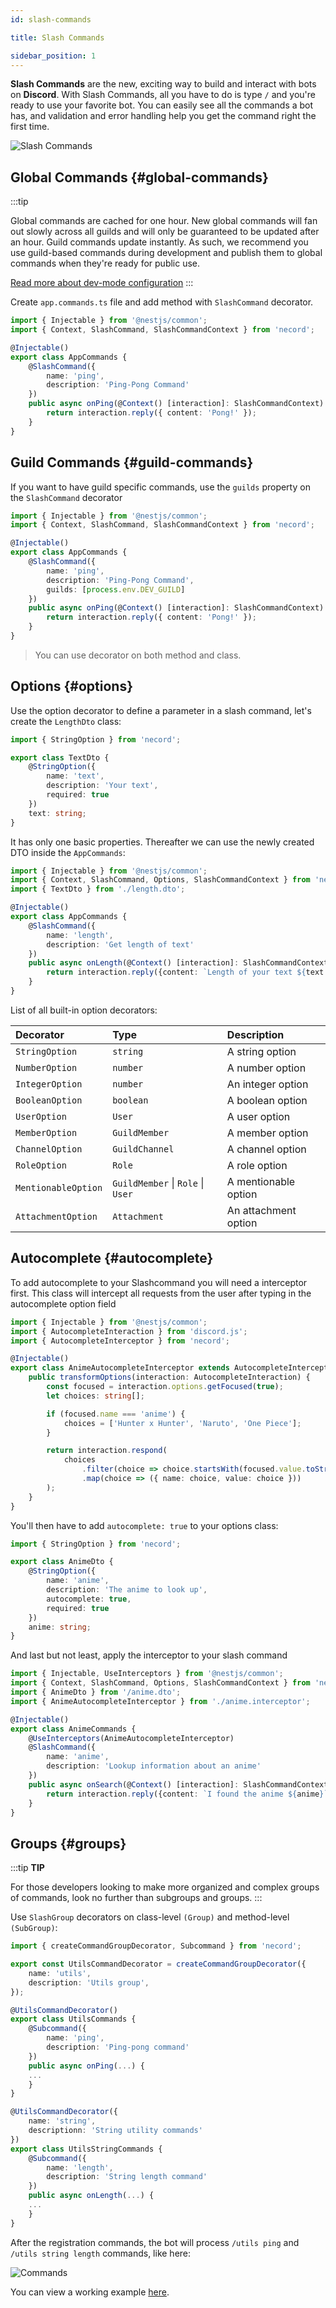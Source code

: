 ```yaml
---
id: slash-commands

title: Slash Commands

sidebar_position: 1
---
```


**Slash Commands** are the new, exciting way to build and interact with bots on **Discord**. With Slash Commands, all you have to do is
type `/` and you're ready to use your favorite bot. You can easily see all the commands a bot has, and validation and error handling help
you get the command right the first time.

![Slash Commands](/img/content/slash_command_menu.png 'Slash Commands')

## Global Commands {#global-commands}

:::tip

Global commands are cached for one hour. New global commands will fan out slowly across all guilds and will only be guaranteed to be updated
after an hour. Guild commands update instantly. As such, we recommend you use guild-based commands during development and publish them to
global commands when they're ready for public use.

[Read more about dev-mode configuration](/start#module-setup)
:::

Create `app.commands.ts` file and add method with `SlashCommand` decorator.

```typescript title="app.commands.ts"
import { Injectable } from '@nestjs/common';
import { Context, SlashCommand, SlashCommandContext } from 'necord';

@Injectable()
export class AppCommands {
    @SlashCommand({
        name: 'ping',
        description: 'Ping-Pong Command'
    })
    public async onPing(@Context() [interaction]: SlashCommandContext) {
        return interaction.reply({ content: 'Pong!' });
    }
}
```

## Guild Commands {#guild-commands}

If you want to have guild specific commands, use the `guilds` property on the `SlashCommand` decorator

```typescript title="app.commands.ts"
import { Injectable } from '@nestjs/common';
import { Context, SlashCommand, SlashCommandContext } from 'necord';

@Injectable()
export class AppCommands {
    @SlashCommand({
        name: 'ping',
        description: 'Ping-Pong Command',
        guilds: [process.env.DEV_GUILD]
    })
    public async onPing(@Context() [interaction]: SlashCommandContext) {
        return interaction.reply({ content: 'Pong!' });
    }
}
```

> You can use decorator on both method and class.

## Options {#options}

Use the option decorator to define a parameter in a slash command, let's create the `LengthDto` class:

```typescript title="length.dto.ts"
import { StringOption } from 'necord';

export class TextDto {
    @StringOption({
        name: 'text',
        description: 'Your text',
        required: true
    })
    text: string;
}
```

It has only one basic properties. Thereafter we can use the newly created DTO inside the `AppCommands`:

```typescript title="app.commands.ts"
import { Injectable } from '@nestjs/common';
import { Context, SlashCommand, Options, SlashCommandContext } from 'necord';
import { TextDto } from './length.dto';

@Injectable()
export class AppCommands {
    @SlashCommand({
        name: 'length',
        description: 'Get length of text'
    })
    public async onLength(@Context() [interaction]: SlashCommandContext, @Options() { text }: TextDto) {
        return interaction.reply({content: `Length of your text ${text.length}`});
    }
}
```


List of all built-in option decorators:

| Decorator           | Type                          | Description          |
| :------------------ | :---------------------------- | :------------------- |
| `StringOption`      | `string`                      | A string option      |
| `NumberOption`      | `number`                      | A number option      |
| `IntegerOption`     | `number`                      | An integer option    |
| `BooleanOption`     | `boolean`                     | A boolean option     |
| `UserOption`        | `User`                        | A user option        |
| `MemberOption`      | `GuildMember`                 | A member option      |
| `ChannelOption`     | `GuildChannel`                | A channel option     |
| `RoleOption`        | `Role`                        | A role option        |
| `MentionableOption` | `GuildMember` \| `Role` \| `User` | A mentionable option |
| `AttachmentOption`  | `Attachment`            | An attachment option |

## Autocomplete {#autocomplete}

To add autocomplete to your Slashcommand you will need a interceptor first. This class will intercept all requests from the user after typing in the autocomplete option field

```typescript title="anime.interceptor.ts"
import { Injectable } from '@nestjs/common';
import { AutocompleteInteraction } from 'discord.js';
import { AutocompleteInterceptor } from 'necord';

@Injectable()
export class AnimeAutocompleteInterceptor extends AutocompleteInterceptor {
    public transformOptions(interaction: AutocompleteInteraction) {
        const focused = interaction.options.getFocused(true);
        let choices: string[];

        if (focused.name === 'anime') {
            choices = ['Hunter x Hunter', 'Naruto', 'One Piece'];
        }

        return interaction.respond(
            choices
                .filter(choice => choice.startsWith(focused.value.toString()))
                .map(choice => ({ name: choice, value: choice }))
        );
    }
}
```

You'll then have to add `autocomplete: true` to your options class:

```typescript title="anime.dto.ts"
import { StringOption } from 'necord';

export class AnimeDto {
    @StringOption({
        name: 'anime',
        description: 'The anime to look up',
        autocomplete: true,
        required: true
    })
    anime: string;
}
```

And last but not least, apply the interceptor to your slash command

```typescript title="anime-commands.service.ts"
import { Injectable, UseInterceptors } from '@nestjs/common';
import { Context, SlashCommand, Options, SlashCommandContext } from 'necord';
import { AnimeDto } from '/anime.dto';
import { AnimeAutocompleteInterceptor } from './anime.interceptor';

@Injectable()
export class AnimeCommands {
    @UseInterceptors(AnimeAutocompleteInterceptor)
    @SlashCommand({
        name: 'anime',
        description: 'Lookup information about an anime'
    })
    public async onSearch(@Context() [interaction]: SlashCommandContext, @Options() { anime }: AnimeDto) {
        return interaction.reply({content: `I found the anime ${anime}`});
    }
}
```

## Groups {#groups}

:::tip **TIP**

For those developers looking to make more organized and complex groups of commands, look no further than subgroups and groups.
:::

Use `SlashGroup` decorators on class-level `(Group)` and method-level `(SubGroup)`:

```typescript title="utils-commands.service.ts"
import { createCommandGroupDecorator, Subcommand } from 'necord';

export const UtilsCommandDecorator = createCommandGroupDecorator({
    name: 'utils',
    description: 'Utils group',
});

@UtilsCommandDecorator()
export class UtilsCommands {
    @Subcommand({
        name: 'ping',
        description: 'Ping-pong command'
    })
    public async onPing(...) {
    ...
    }
}

@UtilsCommandDecorator({
    name: 'string',
    descriptionn: 'String utility commands'
})
export class UtilsStringCommands {
    @Subcommand({
        name: 'length',
        description: 'String length command'
    })
    public async onLength(...) {
    ...
    }
}


```

After the registration commands, the bot will process `/utils ping` and `/utils string length` commands, like here:

![Commands](/img/content/slash_command_example.png)

You can view a working example [here](https://github.com/necordjs/examples/tree/master/02-slash-commands).
